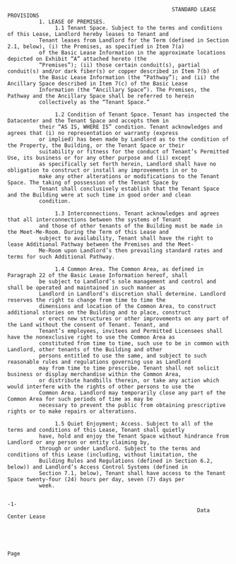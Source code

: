 
                                                        STANDARD LEASE PROVISIONS
              1. LEASE OF PREMISES.
                   1.1 Tenant Space. Subject to the terms and conditions of this Lease, Landlord hereby leases to Tenant and
              Tenant leases from Landlord for the Term (defined in Section 2.1, below), (i) the Premises, as specified in Item 7(a)
              of the Basic Lease Information in the approximate locations depicted on Exhibit “A” attached hereto (the
              “Premises”); (ii) those certain conduit(s), partial conduit(s) and/or dark fiber(s) or copper described in Item 7(b) of
              the Basic Lease Information (the “Pathway”); and (ii) the Ancillary Space described in Item 7(c) of the Basic Lease
              Information (the “Ancillary Space”). The Premises, the Pathway and the Ancillary Space shall be referred to herein
              collectively as the “Tenant Space.”

                   1.2 Condition of Tenant Space. Tenant has inspected the Datacenter and the Tenant Space and accepts them in
              their “AS IS, WHERE IS” condition. Tenant acknowledges and agrees that (i) no representation or warranty (express
              or implied) has been made by Landlord as to the condition of the Property, the Building, or the Tenant Space or their
              suitability or fitness for the conduct of Tenant’s Permitted Use, its business or for any other purpose and (ii) except
              as specifically set forth herein, Landlord shall have no obligation to construct or install any improvements in or to
              make any other alterations or modifications to the Tenant Space. The taking of possession of the Tenant Space by
              Tenant shall conclusively establish that the Tenant Space and the Building were at such time in good order and clean
              condition.

                   1.3 Interconnections. Tenant acknowledges and agrees that all interconnections between the systems of Tenant
              and those of other tenants of the Building must be made in the Meet-Me-Room. During the Term of this Lease and
              subject to availability, Tenant shall have the right to lease Additional Pathway between the Premises and the Meet-
              Me-Room upon Landlord’s then prevailing standard rates and terms for such Additional Pathway.

                   1.4 Common Area. The Common Area, as defined in Paragraph 22 of the Basic Lease Information hereof, shall
              be subject to Landlord’s sole management and control and shall be operated and maintained in such manner as
              Landlord in Landlord’s discretion shall determine. Landlord reserves the right to change from time to time the
              dimensions and location of the Common Area, to construct additional stories on the Building and to place, construct
              or erect new structures or other improvements on any part of the Land without the consent of Tenant. Tenant, and
              Tenant’s employees, invitees and Permitted Licensees shall have the nonexclusive right to use the Common Area as
              constituted from time to time, such use to be in common with Landlord, other tenants of the Building and other
              persons entitled to use the same, and subject to such reasonable rules and regulations governing use as Landlord
              may from time to time prescribe. Tenant shall not solicit business or display merchandise within the Common Area,
              or distribute handbills therein, or take any action which would interfere with the rights of other persons to use the
              Common Area. Landlord may temporarily close any part of the Common Area for such periods of time as may be
              necessary to prevent the public from obtaining prescriptive rights or to make repairs or alterations.

                   1.5 Quiet Enjoyment; Access. Subject to all of the terms and conditions of this Lease, Tenant shall quietly
              have, hold and enjoy the Tenant Space without hindrance from Landlord or any person or entity claiming by,
              through or under Landlord. Subject to the terms and conditions of this Lease (including, without limitation, the
              Building Rules and Regulations (defined in Section 6.2, below)) and Landlord’s Access Control Systems (defined in
              Section 7.1, below), Tenant shall have access to the Tenant Space twenty-four (24) hours per day, seven (7) days per
              week.

                                                                            -1-
                                                                Data Center Lease




                                                                                                                               Page
